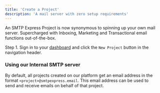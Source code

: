 ```yaml
---
title: 'Create a Project'
description: 'A mail server with zero setup requirements'
---
```


An SMTP Express Project is now synonymous to spinning up your own mail server. Supercharged with Inboxing, Marketing and Transactional email functions out-of-the-box.

Step 1. Sign in to your [dashboard](https://smtpexpress.com/signin) and click the `New Project` button in the navigation header.


### Using our Internal SMTP server

By default, all projects created on our platform get an email address in the format `<project>@smtpexpress.email`. This email address can be used to send and receive emails on behalf of that project.
